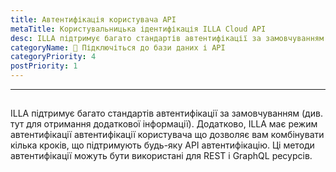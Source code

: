 ```yaml
---
title: Автентифікація користувача API
metaTitle: Користувальницька ідентифікація ILLA Cloud API
desc: ILLA підтримує багато стандартів автентифікації за замовчуванням
categoryName: 📲 Підключіться до бази даних і API
categoryPriority: 4
postPriority: 1
---
```


* * *

## <h2 hidden>Автентифікація</h2>

ILLA підтримує багато стандартів автентифікації за замовчуванням (див. тут для отримання додаткової інформації). 
Додатково, ILLA має режим автентифікації автентифікації користувача що дозволяє вам комбінувати кілька кроків, що підтримують будь-яку API автентифікацію. 
Ці методи автентифікації можуть бути використані для REST і GraphQL ресурсів.

